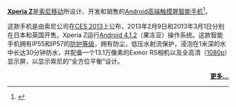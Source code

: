 '''[[Sony_Xperia_Z|Xperia Z]]'''是[[索尼移动|索尼移动]]所设计、开发和销售的[[Android|Android]][[奢侈品|高端]][[触摸屏|触摸屏]][[智能手机|智能手机]]<ref name=xperia>{{cite web|url=http://www.techradar.com/us/reviews/phones/mobile-phones/sony-xperia-z-1119637/review|title=Hands on: Sony Xperia Z review|publisher=[[TechRadar|TechRadar]]}}</ref>。 

这款手机是由索尼公司在[[CES_2013|CES 2013]]上公布，2013年2月9日和2013年3月1日分别在日本和英国开售。Xperia Z运行[[Android_4.1|Android 4.1.2]]（果冻豆）操作系统。这款智能手机拥有IP55和IP57的[[IP代码|防护等级]]，拥有防尘，低压水射流保护，浸泡在1米深的水中长达30分钟防水，并配备一个13.1万像素的Exmor RS相机以及全高清（[[1080p|1080p]]）显示屏，以显示索尼的“全方位平衡”设计。 
<div style="text-align:right;">'''[[Sony_Xperia_Z|更多...]]'''</div>
